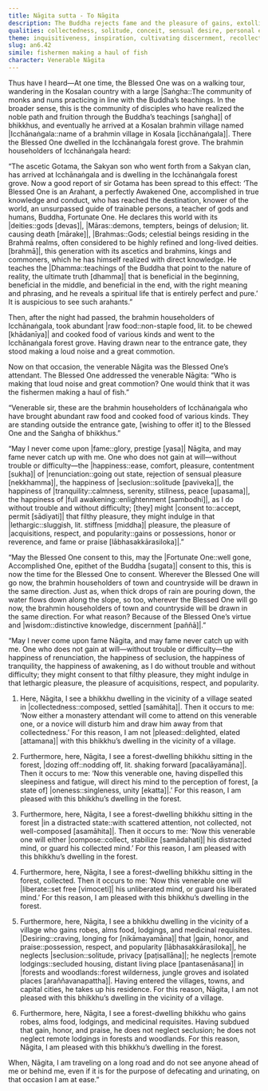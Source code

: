 ```yaml
---
title: Nāgita sutta - To Nāgita
description: The Buddha rejects fame and the pleasure of gains, extolling seclusion and awakening. He disapproves of living near villages—even when collected—as it invites disturbance and attachment to acquisitions, honor, and praise. He approves forest dwelling—even if dozing or distracted—for it leads to unification, collectedness, and freeing an unliberated mind.
qualities: collectedness, solitude, conceit, sensual desire, personal existence
theme: inquisitiveness, inspiration, cultivating discernment, recollection of the Buddha
slug: an6.42
simile: fishermen making a haul of fish
character: Venerable Nāgita
---
```


Thus have I heard—At one time, the Blessed One was on a walking tour, wandering in the Kosalan country with a large |Saṅgha::The community of monks and nuns practicing in line with the Buddha’s teachings. In the broader sense, this is the community of disciples who have realized the noble path and fruition through the Buddha’s teachings [saṅgha]| of bhikkhus, and eventually he arrived at a Kosalan brahmin village named |Icchānaṅgala::name of a brahmin village in Kosala [icchānaṅgala]|. There the Blessed One dwelled in the Icchānaṅgala forest grove. The brahmin householders of Icchānaṅgala heard:

“The ascetic Gotama, the Sakyan son who went forth from a Sakyan clan, has arrived at Icchānaṅgala and is dwelling in the Icchānaṅgala forest grove. Now a good report of sir Gotama has been spread to this effect: ‘The Blessed One is an Arahant, a perfectly Awakened One, accomplished in true knowledge and conduct, who has reached the destination, knower of the world, an unsurpassed guide of trainable persons, a teacher of gods and humans, Buddha, Fortunate One. He declares this world with its |deities::gods [devas]|, |Māras::demons, tempters, beings of delusion; lit. causing death [mārake]|, |Brahmas::Gods; celestial beings residing in the Brahmā realms, often considered to be highly refined and long-lived deities. [brahmā]|, this generation with its ascetics and brahmins, kings and commoners, which he has himself realized with direct knowledge. He teaches the |Dhamma::teachings of the Buddha that point to the nature of reality, the ultimate truth [dhamma]| that is beneficial in the beginning, beneficial in the middle, and beneficial in the end, with the right meaning and phrasing, and he reveals a spiritual life that is entirely perfect and pure.’ It is auspicious to see such arahants.”

Then, after the night had passed, the brahmin householders of Icchānaṅgala, took abundant |raw food::non-staple food, lit. to be chewed [khādanīya]| and cooked food of various kinds and went to the Icchānaṅgala forest grove. Having drawn near to the entrance gate, they stood making a loud noise and a great commotion.

Now on that occasion, the venerable Nāgita was the Blessed One’s attendant. The Blessed One addressed the venerable Nāgita: “Who is making that loud noise and great commotion? One would think that it was the fishermen making a haul of fish.”

“Venerable sir, these are the brahmin householders of Icchānaṅgala who have brought abundant raw food and cooked food of various kinds. They are standing outside the entrance gate, [wishing to offer it] to the Blessed One and the Saṅgha of bhikkhus.”

“May I never come upon |fame::glory, prestige [yasa]| Nāgita, and may fame never catch up with me. One who does not gain at will—without trouble or difficulty—the |happiness::ease, comfort, pleasure, contentment [sukha]| of |renunciation::going out state, rejection of sensual pleasure [nekkhamma]|, the happiness of |seclusion::solitude [paviveka]|, the happiness of |tranquility::calmness, serenity, stillness, peace [upasama]|, the happiness of |full awakening::enlightenment [sambodhi]|, as I do without trouble and without difficulty; [they] might |consent to::accept, permit [sādiyati]| that filthy pleasure, they might indulge in that |lethargic::sluggish, lit. stiffness [middha]| pleasure, the pleasure of |acquisitions, respect, and popularity::gains or possessions, honor or reverence, and fame or praise [lābhasakkārasiloka]|.”

“May the Blessed One consent to this, may the |Fortunate One::well gone, Accomplished One, epithet of the Buddha [sugata]| consent to this, this is now the time for the Blessed One to consent. Wherever the Blessed One will go now, the brahmin householders of town and countryside will be drawn in the same direction. Just as, when thick drops of rain are pouring down, the water flows down along the slope, so too, wherever the Blessed One will go now, the brahmin householders of town and countryside will be drawn in the same direction. For what reason? Because of the Blessed One’s virtue and |wisdom::distinctive knowledge, discernment [paññā]|.”

“May I never come upon fame Nāgita, and may fame never catch up with me. One who does not gain at will—without trouble or difficulty—the happiness of renunciation, the happiness of seclusion, the happiness of tranquility, the happiness of awakening, as I do without trouble and without difficulty; they might consent to that filthy pleasure, they might indulge in that lethargic pleasure, the pleasure of acquisitions, respect, and popularity.

1. Here, Nāgita, I see a bhikkhu dwelling in the vicinity of a village seated in |collectedness::composed, settled [samāhita]|. Then it occurs to me: ‘Now either a monastery attendant will come to attend on this venerable one, or a novice will disturb him and draw him away from that collectedness.’ For this reason, I am not |pleased::delighted, elated [attamana]| with this bhikkhu’s dwelling in the vicinity of a village.

2. Furthermore, here, Nāgita, I see a forest-dwelling bhikkhu sitting in the forest, |dozing off::nodding off, lit. shaking forward [pacalāyamāna]|. Then it occurs to me: ‘Now this venerable one, having dispelled this sleepiness and fatigue, will direct his mind to the perception of forest, [a state of] |oneness::singleness, unity [ekatta]|.’ For this reason, I am pleased with this bhikkhu’s dwelling in the forest.

3. Furthermore, here, Nāgita, I see a forest-dwelling bhikkhu sitting in the forest |in a distracted state::with scattered attention, not collected, not well-composed [asamāhita]|. Then it occurs to me: ‘Now this venerable one will either |compose::collect, stabilize [samādahati]| his distracted mind, or guard his collected mind.’ For this reason, I am pleased with this bhikkhu’s dwelling in the forest.

4. Furthermore, here, Nāgita, I see a forest-dwelling bhikkhu sitting in the forest, collected. Then it occurs to me: ‘Now this venerable one will |liberate::set free [vimoceti]| his unliberated mind, or guard his liberated mind.’ For this reason, I am pleased with this bhikkhu’s dwelling in the forest.

5. Furthermore, here, Nāgita, I see a bhikkhu dwelling in the vicinity of a village who gains robes, alms food, lodgings, and medicinal requisites. |Desiring::craving, longing for [nikāmayamāna]| that |gain, honor, and praise::possession, respect, and popularity [lābhasakkārasiloka]|, he neglects |seclusion::solitude, privacy [paṭisallāna]|; he neglects |remote lodgings::secluded housing, distant living place [pantasenāsana]| in |forests and woodlands::forest wilderness, jungle groves and isolated places [araññavanapattha]|. Having entered the villages, towns, and capital cities, he takes up his residence. For this reason, Nāgita, I am not pleased with this bhikkhu’s dwelling in the vicinity of a village.

6. Furthermore, here, Nāgita, I see a forest-dwelling bhikkhu who gains robes, alms food, lodgings, and medicinal requisites. Having subdued that gain, honor, and praise, he does not neglect seclusion; he does not neglect remote lodgings in forests and woodlands. For this reason, Nāgita, I am pleased with this bhikkhu’s dwelling in the forest.

When, Nāgita, I am traveling on a long road and do not see anyone ahead of me or behind me, even if it is for the purpose of defecating and urinating, on that occasion I am at ease.”